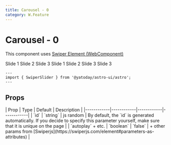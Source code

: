 ```yaml
---
title: Carousel - 0
category: W.Feature
---
```



# Carousel - 0

This component uses [Swiper Element (WebComponent)](https://swiperjs.com/element)

<Demo title="">
  <SwiperSlider>
    <swiper-slide>Slide 1</swiper-slide>
    <swiper-slide>Slide 2</swiper-slide>
    <swiper-slide>Slide 3</swiper-slide>
    <swiper-slide>Slide 1</swiper-slide>
    <swiper-slide>Slide 2</swiper-slide>
    <swiper-slide>Slide 3</swiper-slide>
    <swiper-slide>Slide 3</swiper-slide>
  </SwiperSlider>
</Demo>

```astro
---
import { SwiperSlider } from '@yatoday/astro-ui/astro';
---
```

## Props

<div className="overflow-x-auto">
  | Prop | Type | Default | Description | 
  |------------|------------|------------|------------| 
  | `id` | `string` | js random | By default, the `id` is generated automatically. If you decide to specify this parameter yourself, make sure that it is unique on the page | 
  | `autoplay` + etc. | `boolean` | `false` | + other params from [Swiperjs](https://swiperjs.com/element#parameters-as-attributes) |
</div>

